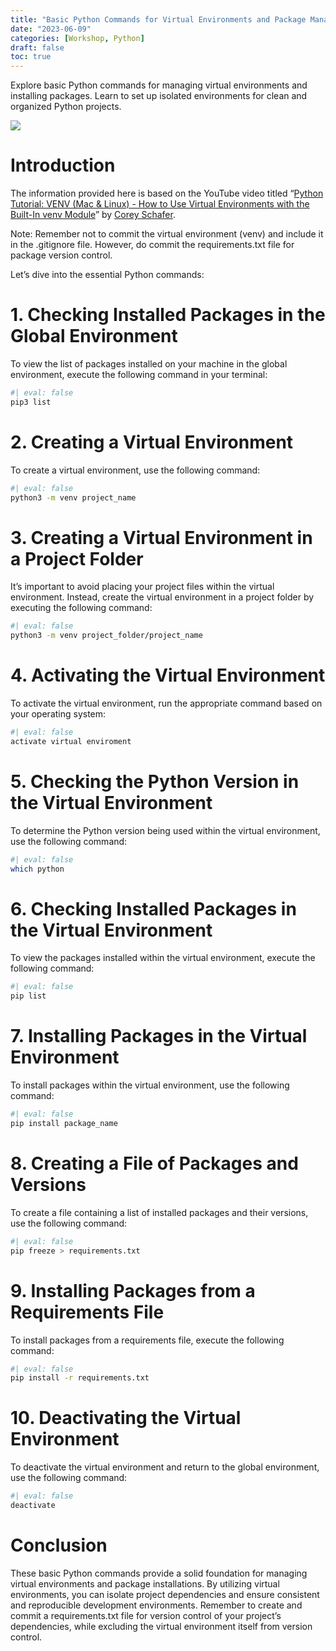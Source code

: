 ```yaml
---
title: "Basic Python Commands for Virtual Environments and Package Management"
date: "2023-06-09"
categories: [Workshop, Python]
draft: false
toc: true
---
```


Explore basic Python commands for managing virtual environments and installing packages. Learn to set up isolated environments for clean and organized Python projects.

![](images/clipboard-2317127244.png)

# Introduction

The information provided here is based on the YouTube video titled "[Python Tutorial: VENV (Mac & Linux) - How to Use Virtual Environments with the Built-In venv Module](https://www.youtube.com/watch?v=Kg1Yvry_Ydk)" by [Corey Schafer](http://coreyms.com/).

Note: Remember not to commit the virtual environment (venv) and include it in the .gitignore file. However, do commit the requirements.txt file for package version control.

Let's dive into the essential Python commands:

# 1. Checking Installed Packages in the Global Environment

To view the list of packages installed on your machine in the global environment, execute the following command in your terminal:

```r
#| eval: false
pip3 list
```

# 2. Creating a Virtual Environment

To create a virtual environment, use the following command:

```bash
#| eval: false
python3 -m venv project_name
```

# 3. Creating a Virtual Environment in a Project Folder

It's important to avoid placing your project files within the virtual environment. Instead, create the virtual environment in a project folder by executing the following command:

```bash
#| eval: false
python3 -m venv project_folder/project_name
```

# 4. Activating the Virtual Environment

To activate the virtual environment, run the appropriate command based on your operating system:

```bash
#| eval: false
activate virtual enviroment
```

# 5. Checking the Python Version in the Virtual Environment

To determine the Python version being used within the virtual environment, use the following command:

```bash
#| eval: false
which python
```

# 6. Checking Installed Packages in the Virtual Environment

To view the packages installed within the virtual environment, execute the following command:

```bash
#| eval: false
pip list
```

# 7. Installing Packages in the Virtual Environment

To install packages within the virtual environment, use the following command:

```bash
#| eval: false
pip install package_name
```

# 8. Creating a File of Packages and Versions

To create a file containing a list of installed packages and their versions, use the following command:

```bash
#| eval: false
pip freeze > requirements.txt
```

# 9. Installing Packages from a Requirements File

To install packages from a requirements file, execute the following command:

```bash
#| eval: false
pip install -r requirements.txt
```

# 10. Deactivating the Virtual Environment

To deactivate the virtual environment and return to the global environment, use the following command:

```bash
#| eval: false
deactivate 
```

# Conclusion

These basic Python commands provide a solid foundation for managing virtual environments and package installations. By utilizing virtual environments, you can isolate project dependencies and ensure consistent and reproducible development environments. Remember to create and commit a requirements.txt file for version control of your project's dependencies, while excluding the virtual environment itself from version control.
